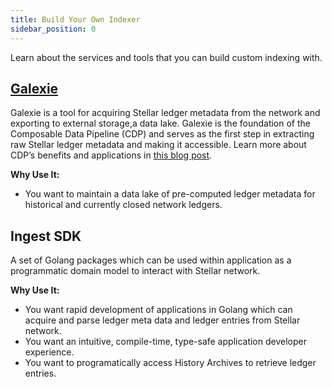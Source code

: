 ```yaml
---
title: Build Your Own Indexer
sidebar_position: 0
---
```


Learn about the services and tools that you can build custom indexing with.

## [Galexie](./galexie/README.mdx)

Galexie is a tool for acquiring Stellar ledger metadata from the network and exporting to external storage,a data lake. Galexie is the foundation of the Composable Data Pipeline (CDP) and serves as the first step in extracting raw Stellar ledger metadata and making it accessible. Learn more about CDP’s benefits and applications in [this blog post](https://stellar.org/blog/developers/composable-data-platform).

**Why Use It:**

- You want to maintain a data lake of pre-computed ledger metadata for historical and currently closed network ledgers.

## Ingest SDK

A set of Golang packages which can be used within application as a programmatic domain model to interact with Stellar network.

**Why Use It:**

- You want rapid development of applications in Golang which can acquire and parse ledger meta data and ledger entries from Stellar network.
- You want an intuitive, compile-time, type-safe application developer experience.
- You want to programatically access History Archives to retrieve ledger entries.
